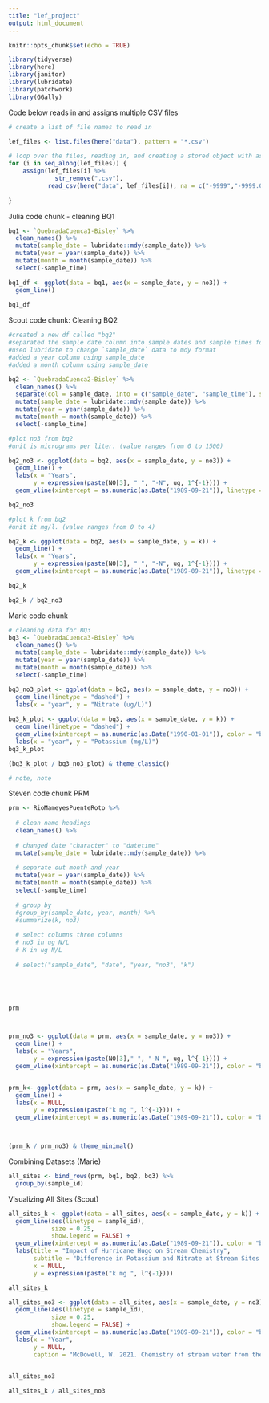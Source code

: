 ```yaml
---
title: "lef_project"
output: html_document
---
```


```r
knitr::opts_chunk$set(echo = TRUE)

library(tidyverse)
library(here)
library(janitor)
library(lubridate)
library(patchwork)
library(GGally)

```

Code below reads in and assigns multiple CSV files
```r
# create a list of file names to read in

lef_files <- list.files(here("data"), pattern = "*.csv")

# loop over the files, reading in, and creating a stored object with assign
for (i in seq_along(lef_files)) {
    assign(lef_files[i] %>%
             str_remove(".csv"),
           read_csv(here("data", lef_files[i]), na = c("-9999","-9999.0","-9999.00")))
  
}


```


Julia code chunk - cleaning BQ1
```r
bq1 <- `QuebradaCuenca1-Bisley` %>% 
  clean_names() %>% 
  mutate(sample_date = lubridate::mdy(sample_date)) %>% 
  mutate(year = year(sample_date)) %>% 
  mutate(month = month(sample_date)) %>% 
  select(-sample_time)

bq1_df <- ggplot(data = bq1, aes(x = sample_date, y = no3)) +
  geom_line()
  
bq1_df

```



Scout code chunk: Cleaning BQ2
```r
#created a new df called "bq2"
#separated the sample date column into sample dates and sample times for ease of wrangling the dates, which are of more importance 
#used lubridate to change `sample_date` data to mdy format
#added a year column using sample_date
#added a month column using sample_date

bq2 <- `QuebradaCuenca2-Bisley` %>% 
  clean_names() %>% 
  separate(col = sample_date, into = c("sample_date", "sample_time"), sep = " ") %>% 
  mutate(sample_date = lubridate::mdy(sample_date)) %>% 
  mutate(year = year(sample_date)) %>% 
  mutate(month = month(sample_date)) %>% 
  select(-sample_time)

#plot no3 from bq2
#unit is micrograms per liter. (value ranges from 0 to 1500)

bq2_no3 <- ggplot(data = bq2, aes(x = sample_date, y = no3)) +
  geom_line() +
  labs(x = "Years",
       y = expression(paste(NO[3], " ", "-N", ug, 1^{-1}))) +
  geom_vline(xintercept = as.numeric(as.Date("1989-09-21")), linetype = 4, color = "red")

bq2_no3

#plot k from bq2
#unit it mg/l. (value ranges from 0 to 4) 

bq2_k <- ggplot(data = bq2, aes(x = sample_date, y = k)) +
  geom_line() +
  labs(x = "Years",
       y = expression(paste(NO[3], " ", "-N", ug, 1^{-1}))) +
  geom_vline(xintercept = as.numeric(as.Date("1989-09-21")), linetype = 4, color = "red")

bq2_k

bq2_k / bq2_no3

```


Marie code chunk
```r
# cleaning data for BQ3
bq3 <- `QuebradaCuenca3-Bisley` %>% 
  clean_names() %>% 
  mutate(sample_date = lubridate::mdy(sample_date)) %>% 
  mutate(year = year(sample_date)) %>% 
  mutate(month = month(sample_date)) %>% 
  select(-sample_time)

bq3_no3_plot <- ggplot(data = bq3, aes(x = sample_date, y = no3)) +
  geom_line(linetype = "dashed") +
  labs(x = "year", y = "Nitrate (ug/L)")
  
bq3_k_plot <- ggplot(data = bq3, aes(x = sample_date, y = k)) +
  geom_line(linetype = "dashed") +
  geom_vline(xintercept = as.numeric(as.Date("1990-01-01")), color = "blue") +
  labs(x = "year", y = "Potassium (mg/L)")
bq3_k_plot

(bq3_k_plot / bq3_no3_plot) & theme_classic()

# note, note
```

Steven code chunk PRM
```r
prm <- RioMameyesPuenteRoto %>% 
  
  # clean name headings
  clean_names() %>% 
  
  # changed date "character" to "datetime"
  mutate(sample_date = lubridate::mdy(sample_date)) %>% 
  
  # separate out month and year
  mutate(year = year(sample_date)) %>% 
  mutate(month = month(sample_date)) %>% 
  select(-sample_time)
  
  # group by
  #group_by(sample_date, year, month) %>% 
  #summarize(k, no3)
  
  # select columns three columns
  # no3 in ug N/L
  # K in ug N/L
  
  # select("sample_date", "date", "year, "no3", "k")
  




prm



prm_no3 <- ggplot(data = prm, aes(x = sample_date, y = no3)) +
  geom_line() +
  labs(x = "Years",
       y = expression(paste(NO[3]," ", "-N ", ug, l^{-1}))) +
  geom_vline(xintercept = as.numeric(as.Date("1989-09-21")), color = "blue", linetype=4)


prm_k<- ggplot(data = prm, aes(x = sample_date, y = k)) +
  geom_line() +
  labs(x = NULL,
       y = expression(paste("k mg ", l^{-1}))) +
  geom_vline(xintercept = as.numeric(as.Date("1989-09-21")), color = "blue", linetype=4)



(prm_k / prm_no3) & theme_minimal()

```
Combining Datasets (Marie)
```r
all_sites <- bind_rows(prm, bq1, bq2, bq3) %>% 
  group_by(sample_id)
```

Visualizing All Sites (Scout)

```r
all_sites_k <- ggplot(data = all_sites, aes(x = sample_date, y = k)) +
  geom_line(aes(linetype = sample_id),
            size = 0.25,
            show.legend = FALSE) +
  geom_vline(xintercept = as.numeric(as.Date("1989-09-21")), color = "blue", size = 1) +
  labs(title = "Impact of Hurricane Hugo on Stream Chemistry",
       subtitle = "Difference in Potassium and Nitrate at Stream Sites in the Luquillo Experimental Forest",
       x = NULL,
       y = expression(paste("k mg ", l^{-1})))

all_sites_k

all_sites_no3 <- ggplot(data = all_sites, aes(x = sample_date, y = no3)) +
  geom_line(aes(linetype = sample_id),
            size = 0.25,
            show.legend = FALSE) +
  geom_vline(xintercept = as.numeric(as.Date("1989-09-21")), color = "blue", size = 1) +
  labs(x = "Year",
       y = NULL,
       caption = "McDowell, W. 2021. Chemistry of stream water from the Luquillo Mountains ver 4923052. Environmental Data Initiative.")
  

all_sites_no3

all_sites_k / all_sites_no3
```



